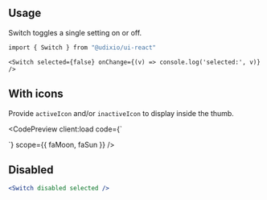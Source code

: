 ---
---






## Usage

Switch toggles a single setting on or off.

```bash
import { Switch } from "@udixio/ui-react"
```

```tsx
<Switch selected={false} onChange={(v) => console.log('selected:', v)} />
```

## With icons

Provide `activeIcon` and/or `inactiveIcon` to display inside the thumb.

<CodePreview client:load
             code={`
  <div className="flex items-center gap-6">
    <Switch selected inactiveIcon={faMoon} activeIcon={faSun} />
    <Switch inactiveIcon={faMoon} activeIcon={faSun} />
  </div>
`}
             scope={{ faMoon, faSun }}
/>

## Disabled

```jsx
<Switch disabled selected />
```